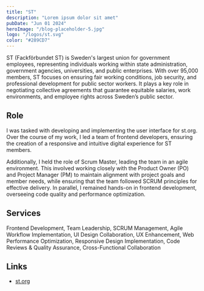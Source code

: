 ```yaml
---
title: "ST"
description: "Lorem ipsum dolor sit amet"
pubDate: "Jun 01 2024"
heroImage: "/blog-placeholder-5.jpg"
logo: "/logos/st.svg"
color: "#289CD7"
---
```


ST (Fackförbundet ST) is Sweden's largest union for government employees, representing individuals working within state administration, government agencies, universities, and public enterprises. With over 95,000 members, ST focuses on ensuring fair working conditions, job security, and professional development for public sector workers. It plays a key role in negotiating collective agreements that guarantee equitable salaries, work environments, and employee rights across Sweden’s public sector.

## Role

I was tasked with developing and implementing the user interface for st.org. Over the course of my work, I led a team of frontend developers, ensuring the creation of a responsive and intuitive digital experience for ST members.

Additionally, I held the role of Scrum Master, leading the team in an agile environment. This involved working closely with the Product Owner (PO) and Project Manager (PM) to maintain alignment with project goals and member needs, while ensuring that the team followed SCRUM principles for effective delivery. In parallel, I remained hands-on in frontend development, overseeing code quality and performance optimization.

## Services

Frontend Development, Team Leadership, SCRUM Management, Agile Workflow Implementation, UI Design Collaboration, UX Enhancement, Web Performance Optimization, Responsive Design Implementation, Code Reviews & Quality Assurance, Cross-Functional Collaboration

## Links

- [st.org](https://www.st.org/)
